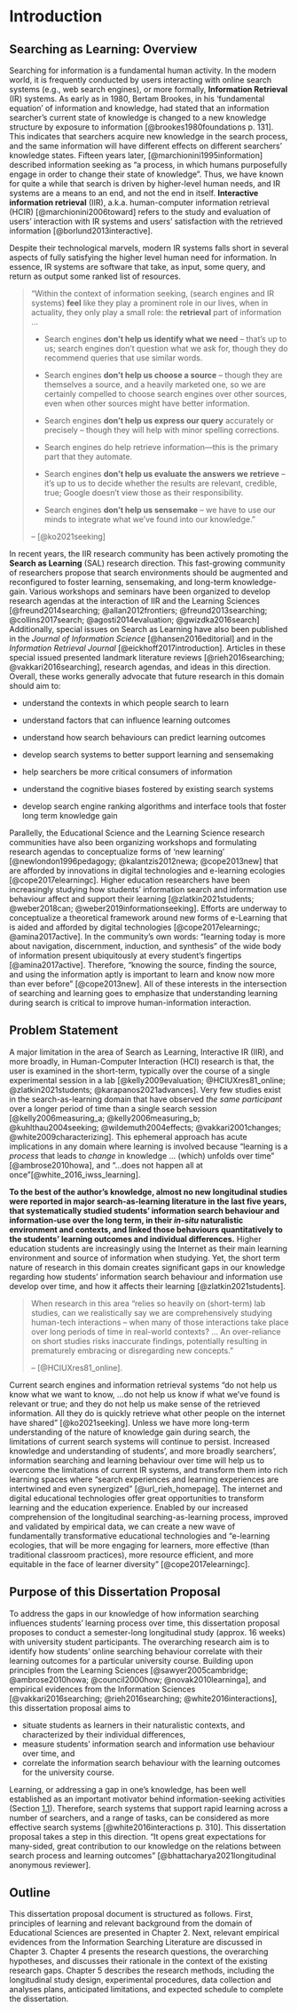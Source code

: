 # Introduction

## Searching as Learning: Overview {#sec_intro_overview}

Searching for information is a fundamental human activity. In the modern
world, it is frequently conducted by users interacting with online
search systems (e.g., web search engines), or more formally,
**Information Retrieval** (IR) systems. As early as in 1980, Bertam
Brookes, in his 'fundamental equation' of information and knowledge, had
stated that an information searcher's current state of knowledge is
changed to a new knowledge structure by exposure to information
[@brookes1980foundations p. 131]. This indicates that searchers acquire
new knowledge in the search process, and the same information will have
different effects on different searchers' knowledge states. Fifteen
years later, [@marchionini1995information] described information seeking
as "a process, in which humans purposefully engage in order to change
their state of knowledge". Thus, we have known for quite a while that
search is driven by higher-level human needs, and IR systems are a means
to an end, and not the end in itself. **Interactive information
retrieval** (IIR), a.k.a. human-computer information retrieval (HCIR)
[@marchionini2006toward] refers to the study and evaluation of users'
interaction with IR systems and users' satisfaction with the retrieved
information [@borlund2013interactive].

Despite their technological marvels, modern IR systems falls short in
several aspects of fully satisfying the higher level human need for
information. In essence, IR systems are software that take, as input,
some query, and return as output some ranked list of resources.


> "Within the context of information seeking, (search engines and IR systems) **feel** like they play a prominent role in our lives, when in actuality, they only play a small role: the **retrieval** part of information ...
>
>- Search engines **don't help us identify what we need** -- that's up to us; search engines don't question what we ask for, though they do recommend queries that use similar words.
>
> - Search engines **don't help us choose a source** -- though they are themselves a source, and a heavily marketed one, so we are certainly compelled to choose search engines over other sources, even when other sources might have better information.
>
> - Search engines **don't help us express our query** accurately or precisely -- though they will help with minor spelling corrections.
>
> - Search engines do help retrieve information---this is the primary part that they automate.
>
> - Search engines **don't help us evaluate the answers we retrieve** --
  it's up to us to decide whether the results are relevant, credible,
  true; Google doesn't view those as their responsibility.
>
>- Search engines **don't help us sensemake** -- we have to use our
  minds to integrate what we've found into our knowledge."
>
> -- [@ko2021seeking]


In recent years, the IIR research community has been actively promoting
the **Search as Learning** (SAL) research direction. This fast-growing
community of researchers propose that search environments should be
augmented and reconfigured to foster learning, sensemaking, and
long-term knowledge-gain. Various workshops and seminars have been
organized to develop research agendas at the interaction of IIR and the
Learning Sciences
[@freund2014searching; @allan2012frontiers; @freund2013searching; @collins2017search; @agosti2014evaluation; @gwizdka2016search]
Additionally, special issues on Search as Learning have also been
published in the *Journal of Information Science* [@hansen2016editorial]
and in the *Information Retrieval Journal* [@eickhoff2017introduction].
Articles in these special issued presented landmark literature reviews
[@rieh2016searching; @vakkari2016searching], research agendas, and ideas
in this direction. Overall, these works generally advocate that future
research in this domain should aim to:

- understand the contexts in which people search to learn

-   understand factors that can influence learning outcomes

-   understand how search behaviours can predict learning outcomes

-   develop search systems to better support learning and sensemaking

-   help searchers be more critical consumers of information

-   understand the cognitive biases fostered by existing search systems

-   develop search engine ranking algorithms and interface tools that
    foster long term knowledge gain

Parallelly, the Educational Science and the Learning Science research
communities have also been organizing workshops and formulating research
agendas to conceptualize forms of 'new learning'
[@newlondon1996pedagogy; @kalantzis2012newa; @cope2013new] that are
afforded by innovations in digital technologies and e-learning ecologies
[@cope2017elearningc]. Higher education researchers have been
increasingly studying how students' information search and information
use behaviour affect and support their learning
[@zlatkin2021students; @weber2018can; @weber2019informationseeking].
Efforts are underway to conceptualize a theoretical framework around new
forms of e-Learning that is aided and afforded by digital technologies
[@cope2017elearningc; @amina2017active]. In the community's own words:
"learning today is more about navigation, discernment, induction, and
synthesis" of the wide body of information present ubiquitously at every
student's fingertips [@amina2017active]. Therefore, "knowing the source,
finding the source, and using the information aptly is important to
learn and know now more than ever before" [@cope2013new]. All of these
interests in the intersection of searching and learning goes to
emphasize that understanding learning during search is critical to
improve human-information interaction.

## Problem Statement {#sec_intro_problem_statement}

A major limitation in the area of Search as Learning, Interactive IR
(IIR), and more broadly, in Human-Computer Interaction (HCI) research is
that, the user is examined in the short-term, typically over the course
of a single experimental session in a lab
[@kelly2009evaluation; @HCIUXres81_online; @zlatkin2021students; @karapanos2021advances].
Very few studies exist in the search-as-learning domain that have
observed *the same participant* over a longer period of time than a
single search session
[@kelly2006measuring_a; @kelly2006measuring_b; @kuhlthau2004seeking; @wildemuth2004effects; @vakkari2001changes; @white2009characterizing].
This ephemeral approach has acute implications in any domain where
learning is involved because "learning is a *process* that leads to
*change* in knowledge ... (which) unfolds over time" [@ambrose2010howa],
and "...does not happen all at once"[@white_2016_iwss_learning].

**To the best of the author's knowledge, almost no new longitudinal
studies were reported in major search-as-learning literature in the last
five years, that systematically studied students' information search
behaviour and information-use over the long term, in their *in-situ*
naturalistic environment and contexts, and linked those behaviours
quantitatively to the students' learning outcomes and individual
differences.** Higher education students are increasingly using the
Internet as their main learning environment and source of information
when studying. Yet, the short term nature of research in this domain
creates significant gaps in our knowledge regarding how students'
information search behaviour and information use develop over time, and
how it affects their learning [@zlatkin2021students]. 

> When research in this area "relies so heavily on (short-term) lab studies, can we
realistically say we are comprehensively studying human-tech
interactions -- when many of those interactions take place over long
periods of time in real-world contexts? ... An over-reliance on short
studies risks inaccurate findings, potentially resulting in prematurely
embracing or disregarding new concepts." 
>
> -- [@HCIUXres81_online].

Current search engines and information retrieval systems "do not help us
know what we want to know, ...do not help us know if what we've found is
relevant or true; and they do not help us make sense of the retrieved
information. All they do is quickly retrieve what other people on the
internet have shared" [@ko2021seeking]. Unless we have more long-term
understanding of the nature of knowledge gain during search, the
limitations of current search systems will continue to persist.
Increased knowledge and understanding of students', and more broadly
searchers', information searching and learning behaviour over time will
help us to overcome the limitations of current IR systems, and transform
them into rich learning spaces where "search experiences and learning
experiences are intertwined and even synergized" [@url_rieh_homepage].
The internet and digital educational technologies offer great
opportunities to transform learning and the education experience.
Enabled by our increased comprehension of the longitudinal
searching-as-learning process, improved and validated by empirical data,
we can create a new wave of fundamentally transformative educational
technologies and "e-learning ecologies, that will be more engaging for
learners, more effective (than traditional classroom practices), more
resource efficient, and more equitable in the face of learner diversity"
[@cope2017elearningc].

## Purpose of this Dissertation Proposal {#sec_intro_purpose}

To address the gaps in our knowledge of how information searching
influences students' learning process over time, this dissertation
proposal proposes to conduct a semester-long longitudinal study (approx.
16 weeks) with university student participants. The overarching research
aim is to identify how students' online searching behaviour correlate
with their learning outcomes for a particular university course.
Building upon principles from the Learning Sciences
[@sawyer2005cambridge; @ambrose2010howa; @council2000how; @novak2010learninga],
and empirical evidences from the Information Sciences
[@vakkari2016searching; @rieh2016searching; @white2016interactions],
this dissertation proposal aims to

-   situate students as learners in their naturalistic contexts, and
    characterized by their individual differences,
-   measure students' information search and information use behaviour
    over time, and
-   correlate the information search behaviour with the learning
    outcomes for the university course.

Learning, or addressing a gap in one's knowledge, has been well
established as an important motivator behind information-seeking
activities (Section [1.1](#sec_intro_overview){reference-type="ref"
reference="sec_intro_overview"}). Therefore, search systems that support
rapid learning across a number of searchers, and a range of tasks, can
be considered as more effective search systems [@white2016interactions
p. 310]. This dissertation proposal takes a step in this direction. "It
opens great expectations for many-sided, great contribution to our
knowledge on the relations between search process and learning outcomes"
[@bhattacharya2021longitudinal anonymous reviewer].

## Outline {#sec_intro_outline}

This dissertation proposal document is structured as follows. First,
principles of learning and relevant background from the domain of
Educational Sciences are presented in Chapter 2. Next, relevant
empirical evidences from the Information Searching Literature are
discussed in Chapter 3. Chapter 4 presents the research questions, the
overarching hypotheses, and discusses their rationale in the context of
the existing research gaps. Chapter 5 describes the research methods,
including the longitudinal study design, experimental procedures, data
collection and analyses plans, anticipated limitations, and expected
schedule to complete the dissertation.

